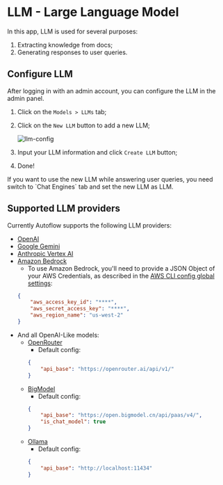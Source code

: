 # LLM - Large Language Model

In this app, LLM is used for several purposes:
1. Extracting knowledge from docs;
2. Generating responses to user queries.

## Configure LLM

After logging in with an admin account, you can configure the LLM in the admin panel.

1. Click on the `Models > LLMs` tab;
2. Click on the `New LLM` button to add a new LLM;

    ![llm-config](https://github.com/user-attachments/assets/993eec34-a99a-4acf-b4b7-a4ee8e28e3d5 "LLM Config")

3. Input your LLM information and click `Create LLM` button;
4. Done!


<Callout>
If you want to use the new LLM while answering user queries, you need switch to `Chat Engines` tab and set the new LLM as LLM.
</Callout>

## Supported LLM providers

Currently Autoflow supports the following LLM providers:

- [OpenAI](https://platform.openai.com/)
- [Google Gemini](https://gemini.google.com/)
- [Anthropic Vertex AI](https://cloud.google.com/vertex-ai/generative-ai/docs/partner-models/use-claude)
- [Amazon Bedrock](https://aws.amazon.com/bedrock/)
    - To use Amazon Bedrock, you'll need to provide a JSON Object of your AWS Credentials, as described in the [AWS CLI config global settings](https://docs.aws.amazon.com/cli/latest/userguide/cli-configure-files.html#cli-configure-files-global):
    ```json
    {
        "aws_access_key_id": "****",
        "aws_secret_access_key": "****",
        "aws_region_name": "us-west-2"
    }
    ```
- And all OpenAI-Like models:
    - [OpenRouter](https://openrouter.ai/)
        - Default config:
        ```json
        {
            "api_base": "https://openrouter.ai/api/v1/"
        }
        ```
    - [BigModel](https://open.bigmodel.cn/)
        - Default config:
        ```json
        {
            "api_base": "https://open.bigmodel.cn/api/paas/v4/",
            "is_chat_model": true
        }
        ```
    - [Ollama](https://ollama.com/)
        - Default config:
        ```json
        {
            "api_base": "http://localhost:11434"
        }
        ```
